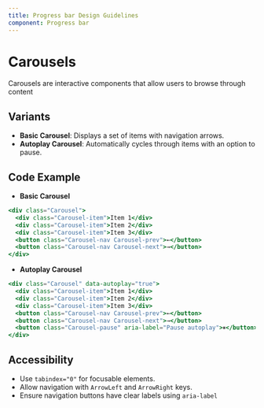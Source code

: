 ```yaml
---
title: Progress bar Design Guidelines
component: Progress bar
---
```


# Carousels

Carousels are interactive components that allow users to browse through content

## Variants

- **Basic Carousel**: Displays a set of items with navigation arrows.
- **Autoplay Carousel**: Automatically cycles through items with an option to pause.

## Code Example

- **Basic Carousel**

```jsx copy
<div class="Carousel">
  <div class="Carousel-item">Item 1</div>
  <div class="Carousel-item">Item 2</div>
  <div class="Carousel-item">Item 3</div>
  <button class="Carousel-nav Carousel-prev">←</button>
  <button class="Carousel-nav Carousel-next">→</button>
</div>
```

- **Autoplay Carousel**

```jsx copy
<div class="Carousel" data-autoplay="true">
  <div class="Carousel-item">Item 1</div>
  <div class="Carousel-item">Item 2</div>
  <div class="Carousel-item">Item 3</div>
  <button class="Carousel-nav Carousel-prev">←</button>
  <button class="Carousel-nav Carousel-next">→</button>
  <button class="Carousel-pause" aria-label="Pause autoplay">⏸</button>
</div>
```

## Accessibility

- Use `tabindex="0"` for focusable elements.
- Allow navigation with `ArrowLeft` and `ArrowRight` keys.
- Ensure navigation buttons have clear labels using `aria-label`
